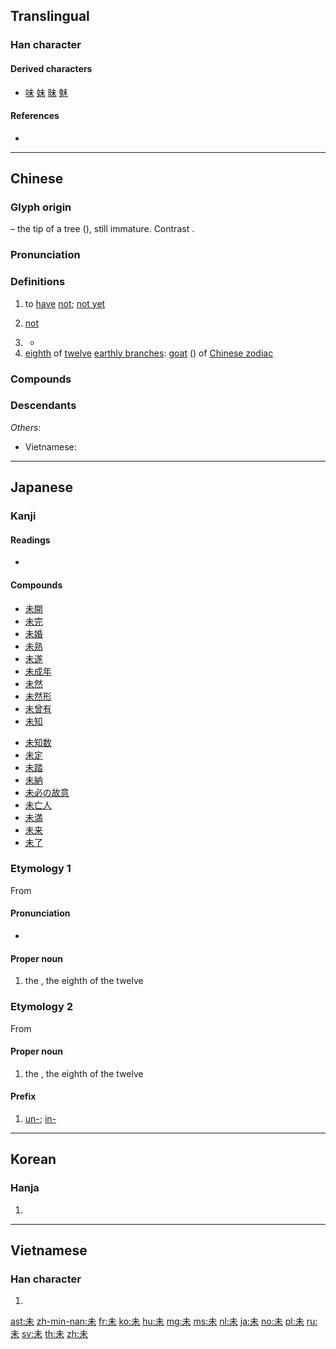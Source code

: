{{character info/new}}
{{also|木|末|禾|耒}}
==Translingual==
{{stroke order|strokes=5}}

===Han character===
{{Han char|rn=75|rad=木|as=01|sn=5|four=50900|canj=JD}}

====Derived characters====
* [[味]] [[妹]] [[昧]] [[魅]]

====References====
* {{Han ref|kx=0509.050|dkj=14419|dj=0890.030|hdz=21150.010|uh=672A|ud=26410|bh=A5BC|bd=42428}}

----

==Chinese==
{{zh-forms}}

===Glyph origin===
{{Han etym}}
{{liushu|p}} – the tip of a tree ({{zh-l|*木}}), still immature. Contrast {{zh-l|*末}}.

===Pronunciation===
{{zh-pron
|m=wèi
|c=mei6
|h=pfs=vi
|md=muôi/ê
|md_note=muôi - vernacular; ê - literary
|mn=xm,tp,yl,mg:bē/qz,sx,km,hc:bēr/zz,yl,tn,kh,tc:bōe/lk:běr/bī
|mn_note=bē/bēr/bōe/běr - vernacular; bī - literary
|w=3mi,3vi
|w_note=3mi - vernacular; 3vi - literary
|mc=y
|oc=y
|cat=adv,n
}}

===Definitions===
{{zh-hanzi}}

# to [[have]] [[not]]; [[not yet]]
#: {{zh-x|未來|future [lit. have not come]}}
# [[not]]
# {{lb|zh|Cantonese|Min}} {{n-g|used at the end of questions to ask if one has done something yet}}
#: {{zh-x|食飽 未？|Are you full '''yet'''?|C}}
#* {{zh-x|你 買 咗 未 先？|[[first off|First off]], have you even bought it yet?|C}}
# [[eighth]] of [[twelve]] [[earthly branch]]es: [[goat]] ({{zh-l|*羊}}) of [[W:Chinese zodiac|Chinese zodiac]]

===Compounds===
{{zh-der|未必|未必然|未便|未卜|未卜先知|未曾|未嘗|未成年|未敢苟同|未婚|未婚夫|未婚妻|未及|未幾|未盡|未竟|未決|未可厚非|未來|未來學|未老先衰|未了|未免|未能|未能免俗|未然|未始|未遂|未妥|未亡人|未為不可|未暇|未詳|未雨綢繆|未知|未知數|未置可否|從未|前所未聞|力有未逮|並未|妾身未明|寶刀未老|乳臭未乾|屍骨未寒|意猶未足|意猶未盡|得未嘗有|前所未有|口血未乾|含苞未放|亙古未有|尚未|坑灰未冷|始料未及|天真未鑿|夜未央|前所未見|也未可知|得未曾有|存亡未卜|千古未聞|壯志未酬|吉凶未卜|前途未卜|未風先雨|未嘗不可|未萌|未偶|未就|未了公案|抔土未乾|未料|滴水未沾|未改|未形之患|未足輕重|未婚媽媽|未完|未遂犯|未知可否|未知萬一|未決犯|未知所措|未央宮|懵然未覺|目所未睹|未成一簣|猶豫未決|未來派|未知元|未焚徙薪|未省|未明求衣|未熟兒|方興未艾|未定之天|空前未有|未定|未時|曠古未聞|未敢|未艾|懸而未決|未見|未若|未了因|未開|未竟之志|東方未明|未過門|未了情|狐疑未決|未察|未艾方興|未入流|未可限量|未央|未成年人|死生未卜|未傅|未足為道|未識一丁|未滿|未晚|未易才|未必盡然|未冠|未來主義|曠古未有|未達一間|未遑|未辨東西|雲英未嫁|童心未泯|陵土未乾|羽毛未豐|骨肉未寒|迄未成功|遲疑未決|良心未泯|銳未可當|韞櫝未酤|驚神未定|雌雄未決|見所未見|長樂未央|駒齒未落|防範未然|防患未然|聞所未聞|躊躇未決|還未}}

===Descendants===
{{CJKV||み|j2=び|미|Vị}}
''Others'':
* Vietnamese: {{l|vi|Mùi}}

----

==Japanese==

===Kanji===
{{ja-kanji|grade=4|rs=木01}}

====Readings====
* {{ja-readings|goon=[[み]] (mi)|kanon=[[び]] (bi)|kun=[[いまだ]] (imada), [[ひつじ]] (hitsuji)}}

====Compounds====
{{top2}}
* [[未開]]
* [[未完]]
* [[未婚]]
* [[未熟]]
* [[未遂]]
* [[未成年]]
* [[未然]]
* [[未然形]]
* [[未曾有]]
* [[未知]]
{{mid2}}
* [[未知数]]
* [[未定]]
* [[未踏]]
* [[未納]]
* [[未必の故意]]
* [[未亡人]]
* [[未満]]
* [[未来]]
* [[未了]]
{{bottom}}

===Etymology 1===
{{ja-kanjitab|ひつじ|yomi=k}}
{{wp|lang=ja}}
From {{m|ja|羊|tr=hitsuji||[[sheep]]}}

====Pronunciation====
{{ja-pron|acc=0|y=k|ひつじ|dev=1}}
* {{hmp|lang=ja|sort=ひつじ|羊}}

====Proper noun====
{{ja-pos|proper|ひつじ}}

# the {{w|Goat (zodiac)|Sheep}}, the eighth of the twelve {{w|Earthly Branches}}

===Etymology 2===
{{ja-kanjitab|み|yomi=o}}
From {{der|ja|ltc|未|tr=mjɨj<sup>H</sup>|sort=み}}

====Proper noun====
{{ja-pos|proper|み}}

# the {{w|Goat (zodiac)|Sheep}}, the eighth of the twelve {{w|Earthly Branches}}

====Prefix====
{{ja-pos|prefix|み}}

# [[un-]]; [[in-]] {{gl|not yet}}

{{cln|ja|words with multiple readings}}
{{C|ja|Earthly Branches|sort=ひつじ}}

----

==Korean==

===Hanja===
{{ko-hanja|hangeul=미|eumhun=|rv=mi|mr=mi|y=mi}}

# {{defn|lang=ko|sort=木01}}

----

==Vietnamese==

===Han character===
{{vi-readings|rs=木01| hanviet = mùi, vị}}

# {{defn|lang=vi|sort=木01}}

[[ast:未]]
[[zh-min-nan:未]]
[[fr:未]]
[[ko:未]]
[[hu:未]]
[[mg:未]]
[[ms:未]]
[[nl:未]]
[[ja:未]]
[[no:未]]
[[pl:未]]
[[ru:未]]
[[sv:未]]
[[th:未]]
[[zh:未]]